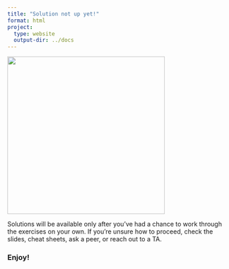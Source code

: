 ```yaml
---
title: "Solution not up yet!"
format: html
project:
  type: website
  output-dir: ../docs
---
```


![](images/dog_trick_meme.webp){fig-align="center" width="356"}

Solutions will be available only after you've had a chance to work through the exercises on your own. If you’re unsure how to proceed, check the slides, cheat sheets, ask a peer, or reach out to a TA.

### Enjoy!
